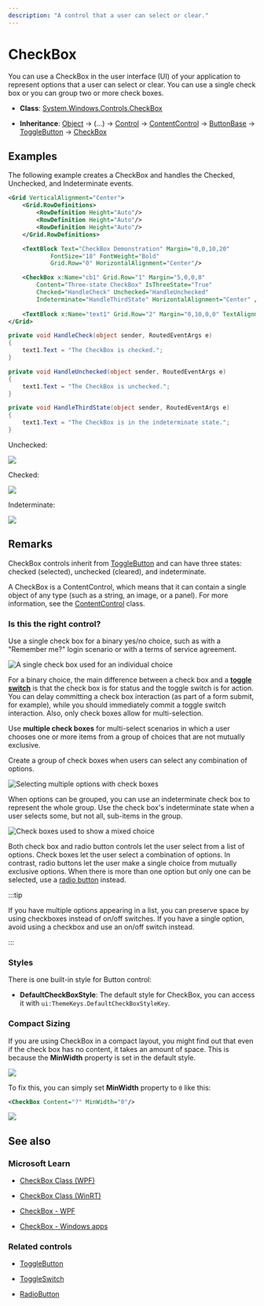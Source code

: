 ---
description: "A control that a user can select or clear."
---

# CheckBox

You can use a CheckBox in the user interface (UI) of your application to represent options that a user can select or clear. You can use a single check box or you can group two or more check boxes.

- **Class**: [System.Windows.Controls](https://learn.microsoft.com/en-us/dotnet/api/system.windows.controls)[.CheckBox](https://learn.microsoft.com/en-us/dotnet/api/system.windows.controls.button)

- **Inheritance**: [Object](https://learn.microsoft.com/en-us/dotnet/api/system.object) → (...) → [Control](https://learn.microsoft.com/en-us/dotnet/api/system.windows.controls.control) → [ContentControl](https://learn.microsoft.com/en-us/dotnet/api/system.windows.controls.contentcontrol) → [ButtonBase](https://learn.microsoft.com/en-us/dotnet/api/system.windows.controls.primitives.buttonbase) → [ToggleButton](https://learn.microsoft.com/en-us/dotnet/api/system.windows.controls.primitives.togglebutton) → [CheckBox](https://learn.microsoft.com/en-us/dotnet/api/system.windows.controls.checkbox)


## Examples

The following example creates a CheckBox and handles the Checked, Unchecked, and Indeterminate events.

```xml
<Grid VerticalAlignment="Center">
    <Grid.RowDefinitions>
        <RowDefinition Height="Auto"/>
        <RowDefinition Height="Auto"/>
        <RowDefinition Height="Auto"/>
    </Grid.RowDefinitions>

    <TextBlock Text="CheckBox Demonstration" Margin="0,0,10,20"
            FontSize="18" FontWeight="Bold"
            Grid.Row="0" HorizontalAlignment="Center"/>

    <CheckBox x:Name="cb1" Grid.Row="1" Margin="5,0,0,0" 
        Content="Three-state CheckBox" IsThreeState="True"
        Checked="HandleCheck" Unchecked="HandleUnchecked" 
        Indeterminate="HandleThirdState" HorizontalAlignment="Center" />
                            
    <TextBlock x:Name="text1" Grid.Row="2" Margin="0,10,0,0" TextAlignment="Center" Opacity="0.6" />
</Grid>
```

```csharp
private void HandleCheck(object sender, RoutedEventArgs e)
{
    text1.Text = "The CheckBox is checked.";
}

private void HandleUnchecked(object sender, RoutedEventArgs e)
{
    text1.Text = "The CheckBox is unchecked.";
}

private void HandleThirdState(object sender, RoutedEventArgs e)
{
    text1.Text = "The CheckBox is in the indeterminate state.";
}
```

Unchecked:

![](checkbox-unchecked.png)

Checked:

![](checkbox-checked.png)

Indeterminate:

![](checkbox-indeterminate.png)

## Remarks

CheckBox controls inherit from [ToggleButton](./toggle-button) and can have three states: checked (selected), unchecked (cleared), and indeterminate.

A CheckBox is a ContentControl, which means that it can contain a single object of any type (such as a string, an image, or a panel). For more information, see the [ContentControl](https://learn.microsoft.com/en-us/dotnet/api/system.windows.controls.contentcontrol) class.

### Is this the right control?

Use a single check box for a binary yes/no choice, such as with a "Remember me?" login scenario or with a terms of service agreement.

![A single check box used for an individual choice](single-check-box.png)

For a binary choice, the main difference between a check box and a [**toggle switch**](./toggle-switch) is that the check box is for status and the toggle switch is for action. You can delay committing a check box interaction (as part of a form submit, for example), while you should immediately commit a toggle switch interaction. Also, only check boxes allow for multi-selection.

Use **multiple check boxes** for multi-select scenarios in which a user chooses one or more items from a group of choices that are not mutually exclusive.

Create a group of check boxes when users can select any combination of options.

![Selecting multiple options with check boxes](multiple-options.png)

When options can be grouped, you can use an indeterminate check box to represent the whole group. Use the check box's indeterminate state when a user selects some, but not all, sub-items in the group.

![Check boxes used to show a mixed choice](tree-check-boxes.png)

Both check box and radio button controls let the user select from a list of options. Check boxes let the user select a combination of options. In contrast, radio buttons let the user make a single choice from mutually exclusive options. When there is more than one option but only one can be selected, use a [radio button](./radio-button) instead.

:::tip

If you have multiple options appearing in a list, you can preserve space by using checkboxes instead of on/off switches. If you have a single option, avoid using a checkbox and use an on/off switch instead.

:::

### Styles

There is one built-in style for Button control:

- **DefaultCheckBoxStyle**: The default style for CheckBox, you can access it with `ui:ThemeKeys.DefaultCheckBoxStyleKey`.

### Compact Sizing

If you are using CheckBox in a compact layout, you might find out that even if the check box has no content, it takes an amount of space. This is because the **MinWidth** property is set in the default style. 

![](still-taking-space.png)

To fix this, you can simply set **MinWidth** property to `0` like this:

```xml
<CheckBox Content="?" MinWidth="0"/>
```

![](when-minwidth-is-zero.png)

## See also

### Microsoft Learn

- [CheckBox Class (WPF)](https://learn.microsoft.com/en-us/dotnet/api/system.windows.controls.checkbox)

- [CheckBox Class (WinRT)](https://learn.microsoft.com/en-us/windows/windows-app-sdk/api/winrt/microsoft.ui.xaml.controls.checkbox)

- [CheckBox - WPF](https://learn.microsoft.com/en-us/dotnet/desktop/wpf/controls/checkbox)

- [CheckBox - Windows apps](https://learn.microsoft.com/en-us/windows/apps/design/controls/checkbox)

### Related controls

- [ToggleButton](./toggle-button)

- [ToggleSwitch](./toggle-switch)

- [RadioButton](./radio-button)